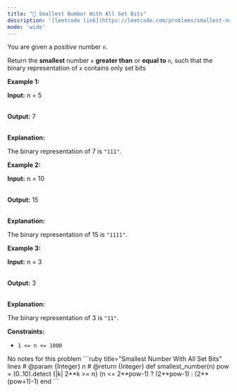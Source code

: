 ```yaml
---
title: "🧩 Smallest Number With All Set Bits"
description: '[leetcode link](https://leetcode.com/problems/smallest-number-with-all-set-bits/description/)'
mode: 'wide'
---
```

<Tabs>
  <Tab title="Question" icon="circle-question" iconType="regular">
    <Card>
      <p>You are given a <em>positive</em> number <code>n</code>.</p>  <p>Return the <strong>smallest</strong> number <code>x</code> <strong>greater than</strong> or <strong>equal to</strong> <code>n</code>, such that the binary representation of <code>x</code> contains only <span data-keyword="set-bit">set bits</span></p>   <p><strong class="example">Example 1:</strong></p>  <div class="example-block"> <p><strong>Input:</strong> <span class="example-io">n = 5</span></p>  <p><br/> <strong>Output:</strong> <span class="example-io">7</span></p>  <p><br/> <strong>Explanation:</strong></p>  <p>The binary representation of 7 is <code>&quot;111&quot;</code>.</p> </div>  <p><strong class="example">Example 2:</strong></p>  <div class="example-block"> <p><strong>Input:</strong> <span class="example-io">n = 10</span></p>  <p><br/> <strong>Output:</strong> <span class="example-io">15</span></p>  <p><br/> <strong>Explanation:</strong></p>  <p>The binary representation of 15 is <code>&quot;1111&quot;</code>.</p> </div>  <p><strong class="example">Example 3:</strong></p>  <div class="example-block"> <p><strong>Input:</strong> <span class="example-io">n = 3</span></p>  <p><br/> <strong>Output:</strong> <span class="example-io">3</span></p>  <p><br/> <strong>Explanation:</strong></p>  <p>The binary representation of 3 is <code>&quot;11&quot;</code>.</p> </div>   <p><strong>Constraints:</strong></p>  <ul>  <li><code>1 &lt;= n &lt;= 1000</code></li> </ul> 
    </Card>
  </Tab>
  <Tab title="Solution" icon="lightbulb" iconType="regular" >
    <Card>
      No notes for this problem
</Card>
  <Expandable title="code">
    <CodeGroup dropdown>
```ruby title="Smallest Number With All Set Bits" lines
# @param {Integer} n
# @return {Integer}
def smallest_number(n)
  pow = (0..10).detect {|k| 2**k >= n}
  (n <= 2**pow-1) ? (2**pow-1) : (2**(pow+1)-1)
end
```
    </CodeGroup>
  </Expandable>
  </Tab>
</Tabs>
